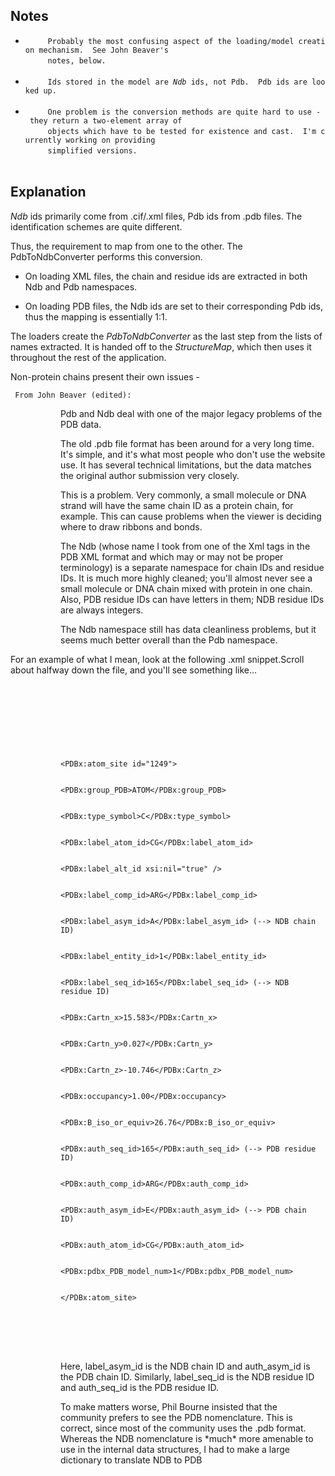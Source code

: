 ==Notes==
  <ul class="preface">
    <li>
      Probably the most confusing aspect of the loading/model creation mechanism.  See John Beaver's
      notes, below.
    </li>
    <li>
      Ids stored in the model are <em>Ndb</em> ids, not Pdb.  Pdb ids are looked up.
    </li>
    <li>
      One problem is the conversion methods are quite hard to use - they return a two-element array of
      objects which have to be tested for existence and cast.  I'm currently working on providing
      simplified versions.
    </li>
  </ul>
==Explanation==  

''Ndb'' ids primarily come from .cif/.xml files, Pdb ids from .pdb files.  The identification schemes are quite different.
  
Thus, the requirement to map from one to the other.  The PdbToNdbConverter performs this conversion.
  

*On loading XML files, the chain and residue ids are extracted in both Ndb and Pdb namespaces.

*On loading PDB files, the Ndb ids are set to their corresponding Pdb ids, thus the mapping is essentially 1:1.


The loaders create the ''PdbToNdbConverter'' as the last step from the lists of names extracted.  It is handed off to the ''StructureMap'', which then uses it throughout the rest of the application.

Non-protein chains present their own issues - 
  
  From John Beaver (edited):

::Pdb and Ndb deal with one of the major legacy problems of the PDB data.

::The old .pdb file format has been around for a very long time. It's simple, and it's what most people who don't use the website use. It has several technical limitations, but the data matches the original author submission very closely.

::This is a problem. Very commonly, a small molecule or DNA strand will have the same chain ID as a protein chain, for example. This can cause problems when the viewer is deciding where to draw ribbons and bonds.

::The Ndb (whose name I took from one of the Xml tags in the PDB XML format and which may or may not be proper terminology) is a separate namespace for chain IDs and residue IDs. It is much more highly cleaned; you'll almost never see a small molecule or DNA chain mixed with protein in one chain. Also, PDB residue IDs can have letters in them; NDB residue IDs are always integers.

::The Ndb namespace still has data cleanliness problems, but it seems much better overall than the Pdb namespace.
For an example of what I mean, look at the following .xml snippet.Scroll about halfway down the file, and you'll see something like...

<code>
::&lt;PDBx:atom_site id="1249"&gt;
::&lt;PDBx:group_PDB&gt;ATOM&lt;/PDBx:group_PDB&gt;
::&lt;PDBx:type_symbol&gt;C&lt;/PDBx:type_symbol&gt;
::&lt;PDBx:label_atom_id&gt;CG&lt;/PDBx:label_atom_id&gt;
::&lt;PDBx:label_alt_id xsi:nil="true" /&gt;
::&lt;PDBx:label_comp_id&gt;ARG&lt;/PDBx:label_comp_id&gt;
::&lt;PDBx:label_asym_id&gt;A&lt;/PDBx:label_asym_id&gt;             (--&gt; NDB chain ID)
::&lt;PDBx:label_entity_id&gt;1&lt;/PDBx:label_entity_id&gt;
::&lt;PDBx:label_seq_id&gt;165&lt;/PDBx:label_seq_id&gt;             (--&gt; NDB residue ID)
::&lt;PDBx:Cartn_x&gt;15.583&lt;/PDBx:Cartn_x&gt;
::&lt;PDBx:Cartn_y&gt;0.027&lt;/PDBx:Cartn_y&gt;
::&lt;PDBx:Cartn_z&gt;-10.746&lt;/PDBx:Cartn_z&gt;
::&lt;PDBx:occupancy&gt;1.00&lt;/PDBx:occupancy&gt;
::&lt;PDBx:B_iso_or_equiv&gt;26.76&lt;/PDBx:B_iso_or_equiv&gt;
::&lt;PDBx:auth_seq_id&gt;165&lt;/PDBx:auth_seq_id&gt;               (--&gt; PDB residue ID)
::&lt;PDBx:auth_comp_id&gt;ARG&lt;/PDBx:auth_comp_id&gt;
::&lt;PDBx:auth_asym_id&gt;E&lt;/PDBx:auth_asym_id&gt;               (--&gt; PDB chain ID)
::&lt;PDBx:auth_atom_id&gt;CG&lt;/PDBx:auth_atom_id&gt;
::&lt;PDBx:pdbx_PDB_model_num&gt;1&lt;/PDBx:pdbx_PDB_model_num&gt;
::&lt;/PDBx:atom_site&gt;
</code>

::Here, label_asym_id is the NDB chain ID and auth_asym_id is the PDB chain ID. Similarly, label_seq_id is the NDB residue ID and auth_seq_id is the PDB residue ID.

::To make matters worse, Phil Bourne insisted that the community prefers to see the PDB nomenclature. This is correct, since most of the community uses the .pdb format. Whereas the NDB nomenclature is *much* more amenable to use in the internal data structures, I had to make a large dictionary to translate NDB to PDB